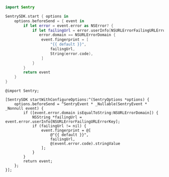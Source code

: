 ```swift
import Sentry

SentrySDK.start { options in
    options.beforeSend = { event in
        if let error = event.error as NSError? {
            if let failingUrl = error.userInfo[NSURLErrorFailingURLErrorKey] as? String,
               error.domain == NSURLErrorDomain {
                event.fingerprint = [
                    "{{ default }}",
                    failingUrl,
                    String(error.code),
                ]
            }
        }
        return event
    }
}
```

```objc {tabTitle:Objective-C}
@import Sentry;

[SentrySDK startWithConfigureOptions:^(SentryOptions *options) {
    options.beforeSend = ^SentryEvent * _Nullable(SentryEvent * _Nonnull event) {
        if ([event.error.domain isEqualToString:NSURLErrorDomain]) {
            NSString *failingUrl = event.error.userInfo[NSURLErrorFailingURLErrorKey];
            if (failingUrl != nil) {
                event.fingerprint = @[
                    @"{{ default }}",
                    failingUrl,
                    @(event.error.code).stringValue
                ];
            }
        }
        return event;
    };
}];
```
